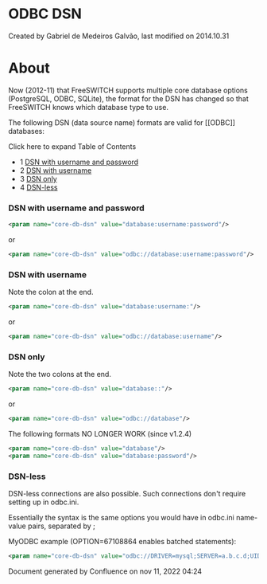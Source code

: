 
# ODBC DSN 

 Created by  Gabriel de Medeiros Galvão, last modified on 2014.10.31

# About

Now (2012-11) that FreeSWITCH supports multiple core database options (PostgreSQL, ODBC, SQLite), the format for the DSN has changed so that FreeSWITCH knows which database type to use.

The following DSN (data source name) formats are valid for \[\[ODBC\]\] databases:

Click here to expand Table of Contents

* 1 [DSN with username and password](#dsn-with-username-and-password)
* 2 [DSN with username](#dsn-with-username)
* 3 [DSN only](#dsn-only)
* 4 [DSN-less](#dsn-less)

### DSN with username and password

```xml
<param name="core-db-dsn" value="database:username:password"/>
```

or

```xml
<param name="core-db-dsn" value="odbc://database:username:password"/>
```

### DSN with username

Note the colon at the end.

```xml
<param name="core-db-dsn" value="database:username:"/>
```

or

```xml
<param name="core-db-dsn" value="odbc://database:username"/>
```

### DSN only

  
Note the two colons at the end.

```xml
<param name="core-db-dsn" value="database::"/>
```

or

```xml
<param name="core-db-dsn" value="odbc://database"/>
```

The following formats NO LONGER WORK (since v1.2.4)

```xml
<param name="core-db-dsn" value="database"/>
<param name="core-db-dsn" value="database:password"/>
```

### DSN-less

DSN-less connections are also possible. Such connections don't require setting up in odbc.ini.

Essentially the syntax is the same options you would have in odbc.ini name-value pairs, separated by ;

MyODBC example (OPTION=67108864 enables batched statements):

```xml
<param name="core-db-dsn" value="odbc://DRIVER=mysql;SERVER=a.b.c.d;UID=username;PWD=secretpassword;DATABASE=freeswitch;OPTION=67108864">
```

Document generated by Confluence on nov 11, 2022 04:24
